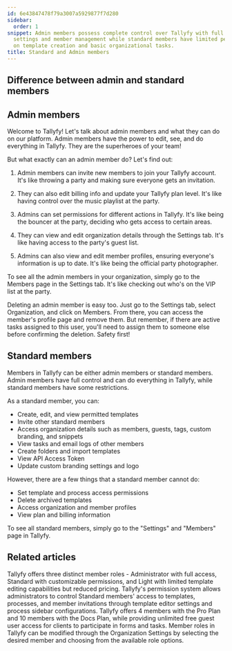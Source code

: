 ```yaml
---
id: 6e43847478f79a3007a5929877f7d280
sidebar:
  order: 1
snippet: Admin members possess complete control over Tallyfy with full access to billing
  settings and member management while standard members have limited permissions focused
  on template creation and basic organizational tasks.
title: Standard and Admin members
---
```


## Difference between admin and standard members

## Admin members

Welcome to Tallyfy! Let's talk about admin members and what they can do on our platform. Admin members have the power to edit, see, and do everything in Tallyfy. They are the superheroes of your team!

But what exactly can an admin member do? Let's find out:

1. Admin members can invite new members to join your Tallyfy account. It's like throwing a party and making sure everyone gets an invitation.

2. They can also edit billing info and update your Tallyfy plan level. It's like having control over the music playlist at the party.

3. Admins can set permissions for different actions in Tallyfy. It's like being the bouncer at the party, deciding who gets access to certain areas.

4. They can view and edit organization details through the Settings tab. It's like having access to the party's guest list.

5. Admins can also view and edit member profiles, ensuring everyone's information is up to date. It's like being the official party photographer.

To see all the admin members in your organization, simply go to the Members page in the Settings tab. It's like checking out who's on the VIP list at the party.

Deleting an admin member is easy too. Just go to the Settings tab, select Organization, and click on Members. From there, you can access the member's profile page and remove them. But remember, if there are active tasks assigned to this user, you'll need to assign them to someone else before confirming the deletion. Safety first!

## Standard members

Members in Tallyfy can be either admin members or standard members. Admin members have full control and can do everything in Tallyfy, while standard members have some restrictions.

As a standard member, you can:

- Create, edit, and view permitted templates
- Invite other standard members
- Access organization details such as members, guests, tags, custom branding, and snippets
- View tasks and email logs of other members
- Create folders and import templates
- View API Access Token
- Update custom branding settings and logo

However, there are a few things that a standard member cannot do:

- Set template and process access permissions
- Delete archived templates
- Access organization and member profiles
- View plan and billing information

To see all standard members, simply go to the "Settings" and "Members" page in Tallyfy.


## Related articles
<CardGrid>
<LinkTitleCard header="<b>Documenting > Members</b>" href="/products/pro/documenting/members/" > Tallyfy offers three distinct member roles - Administrator with full access, Standard with customizable permissions, and Light with limited template editing capabilities but reduced pricing. </LinkTitleCard>
<LinkTitleCard header="<b>Members > Manage member permissions</b>" href="/products/pro/documenting/members/how-do-i-manage-member-permissions-in-tallyfy/" > Tallyfy's permission system allows administrators to control Standard members' access to templates, processes, and member invitations through template editor settings and process sidebar configurations. </LinkTitleCard>
<LinkTitleCard header="<b>Billing > Tallyfy's Account and Member Limits</b>" href="/products/pro/settings/billing/what-are-tallyfys-account-and-member-limits/" > Tallyfy offers 4 members with the Pro Plan and 10 members with the Docs Plan, while providing unlimited free guest user access for clients to participate in forms and tasks. </LinkTitleCard>
<LinkTitleCard header="<b>Members > Change the role of a member</b>" href="/products/pro/documenting/members/how-can-i-change-a-members-role-in-tallyfy/" > Member roles in Tallyfy can be modified through the Organization Settings by selecting the desired member and choosing from the available role options. </LinkTitleCard>
</CardGrid>